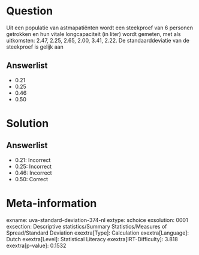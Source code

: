 Question
========

Uit een populatie van astmapatiënten wordt een steekproef van 6 personen
getrokken en hun vitale longcapaciteit (in liter) wordt gemeten, met als
uitkomsten: 2.47, 2.25, 2.65, 2.00, 3.41, 2.22. De standaarddeviatie van
de steekproef is gelijk aan

Answerlist
----------

* 0.21
* 0.25
* 0.46
* 0.50

Solution
========

Answerlist
----------

* 0.21: Incorrect
* 0.25: Incorrect
* 0.46: Incorrect
* 0.50: Correct

Meta-information
================
exname: uva-standard-deviation-374-nl
extype: schoice
exsolution: 0001
exsection: Descriptive statistics/Summary Statistics/Measures of Spread/Standard Deviation
exextra[Type]: Calculation
exextra[Language]: Dutch
exextra[Level]: Statistical Literacy
exextra[IRT-Difficulty]: 3.818
exextra[p-value]: 0.1532
